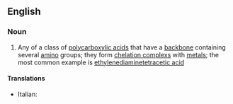 ==English==

===Noun===
{{en-noun|sg=[[polyaminopolycarboxylic]] [[acid]]}}

# {{organic compound}} Any of a class of [[polycarboxylic acid]]s that have a [[backbone]] containing several [[amino]] groups; they form [[chelation complex]]s with [[metal]]s; the most common example is [[ethylenediaminetetracetic acid]]

====Translations====
{{trans-top|class of polycarboxylic acids}}
* Italian: {{t-|it|acido poliamminopolicarbossilico|m}}
{{trans-mid}}
{{trans-bottom}}